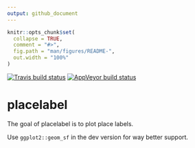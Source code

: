 ```yaml
---
output: github_document
---
```


<!-- README.md is generated from README.Rmd. Please edit that file -->

```r
knitr::opts_chunk$set(
  collapse = TRUE,
  comment = "#>",
  fig.path = "man/figures/README-",
  out.width = "100%"
)
```
[![Travis build status](https://travis-ci.org/mdsumner/placelabel.svg?branch=master)](https://travis-ci.org/mdsumner/placelabel)
[![AppVeyor build status](https://ci.appveyor.com/api/projects/status/github/mdsumner/placelabel?branch=master&svg=true)](https://ci.appveyor.com/project/mdsumner/placelabel)


# placelabel

The goal of placelabel is to plot place labels. 


Use `ggplot2::geom_sf` in the dev version for way better support. 




